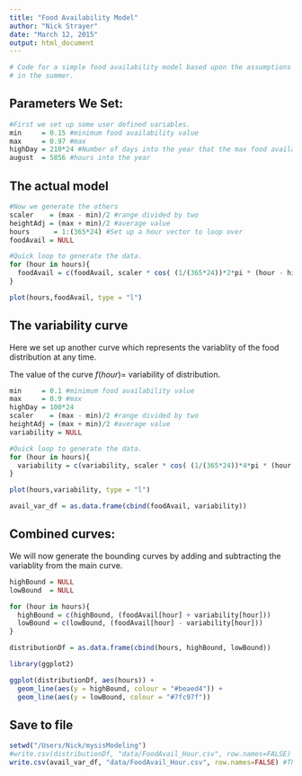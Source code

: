 ```yaml
---
title: "Food Availability Model"
author: "Nick Strayer"
date: "March 12, 2015"
output: html_document
---
```


```r

# Code for a simple food availability model based upon the assumptions of higher pelagic food quality
# in the summer. 
```

## Parameters We Set: 

```r
#First we set up some user defined variables. 
min     = 0.15 #minimum food availability value
max     = 0.97 #max 
highDay = 210*24 #Number of days into the year that the max food availability is (226 is aug 15)
august  = 5856 #hours into the year
```

## The actual model

```r
#Now we generate the others
scaler    = (max - min)/2 #range divided by two
heightAdj = (max + min)/2 #average value
hours      = 1:(365*24) #Set up a hour vector to loop over
foodAvail = NULL  

#Quick loop to generate the data. 
for (hour in hours){
  foodAvail = c(foodAvail, scaler * cos( (1/(365*24))*2*pi * (hour - highDay)) + heightAdj)
}

plot(hours,foodAvail, type = "l")
```

## The variability curve

Here we set up another curve which represents the variablity of the food distribution at any time. 

The value of the curve $f(hour) =$ variability of distribution. 


```r
min     = 0.1 #minimum food availability value
max     = 0.9 #max 
highDay = 100*24
scaler    = (max - min)/2 #range divided by two
heightAdj = (max + min)/2 #average value
variability = NULL

#Quick loop to generate the data. 
for (hour in hours){
  variability = c(variability, scaler * cos( (1/(365*24))*4*pi * (hour - highDay)) + heightAdj)
}

plot(hours,variability, type = "l")

avail_var_df = as.data.frame(cbind(foodAvail, variability))
```

## Combined curves:

We will now generate the bounding curves by adding and subtracting the variablity from the main curve. 

```r
highBound = NULL
lowBound  = NULL

for (hour in hours){
  highBound = c(highBound, (foodAvail[hour] + variability[hour]))  
  lowBound = c(lowBound, (foodAvail[hour] - variability[hour]))
}

distributionDf = as.data.frame(cbind(hours, highBound, lowBound))

library(ggplot2)

ggplot(distributionDf, aes(hours)) + 
  geom_line(aes(y = highBound, colour = "#beaed4")) + 
  geom_line(aes(y = lowBound, colour = "#7fc97f")) 

```

## Save to file 
```r
setwd("/Users/Nick/mysisModeling")
#write.csv(distributionDf, "data/FoodAvail_Hour.csv", row.names=FALSE) #The bounded model  
write.csv(avail_var_df, "data/FoodAvail_Hour.csv", row.names=FALSE) #The plain side curve. 

```

